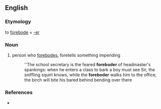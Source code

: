==English==

===Etymology===
to [[forebode]] + [[-er]]

===Noun===
{{en-noun}}

# person who [[forebode]]s, foretells something impending
#:''The school secretary is the feared '''foreboder''' of headmaster's spankings: when he enters a class to bark a boy must see Sir, the sniffling squirt knows, while the '''foreboder''' walks him to the office, the birch will bite his bared behind bending over there 

===References===
* {{R:Websters}}